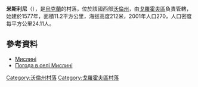 {{coord|50|29|20|N|24|57|24|E|scale:30000|display=title}}

'''米斯利尼'''（{{lang-uk|Мислині}}），是[[烏克蘭|烏克蘭]]的村落，位於該國西部[[沃倫州|沃倫州]]，由[[戈羅霍夫區|戈羅霍夫區]]負責管轄，始建於1577年，面積11.2平方公里，海拔高度212米，2001年人口270，人口密度每平方公里24.11人。

==參考資料==
*[http://w1.c1.rada.gov.ua/pls/z7503/A005?rdat1=31.03.2014&rf7571=4834 Мислині]
* [http://weather.in.ua/ua/volynskaja/15804 Погода в селі Мислині]

[[Category:沃倫州村落|Category:沃倫州村落]]
[[Category:戈羅霍夫區村落|Category:戈羅霍夫區村落]]


{{Volyn-geo-stub}}